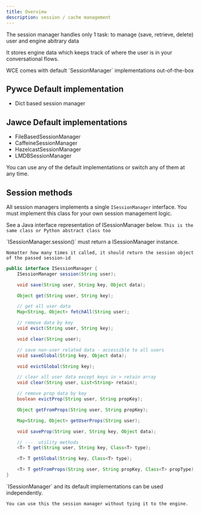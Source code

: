 ```yaml
---
title: Overview
description: session / cache management
---
```


The session manager handles only 1 task: to manage (save, retrieve, delete) user and engine abitrary data

It stores engine data which keeps track of where the user is in your conversational flows.

<Info>
    WCE comes with default `SessionManager` implementations out-of-the-box
</Info>

## Pywce Default implementation
- Dict based session manager


## Jawce Default implementations
- FileBasedSessionManager
- CaffeineSessionManager
- HazelcastSessionManager
- LMDBSessionManager

You can use any of the default implementations or switch any of them at any time.

## Session methods
All session managers implements a single `ISessionManager` interface.
You must implement this class for your own session management logic.

See a Java interface representation of ISessionManager below. 
`This is the same class or Python abstract class too`


<Info>
    `ISessionManager.session(<session-id>)` must return a ISessionManager instance.

    Nomatter how many times it called, it should return the session object of the passed session-id
</Info>


```java
public interface ISessionManager {
    ISessionManager session(String user);

    void save(String user, String key, Object data);

    Object get(String user, String key);

    // get all user data
    Map<String, Object> fetchAll(String user);

    // remove data by key
    void evict(String user, String key);

    void clear(String user);

    // save non-user related data - accessible to all users
    void saveGlobal(String key, Object data);

    void evictGlobal(String key);

    // clear all user data except keys in > retain array
    void clear(String user, List<String> retain);

    // remove prop data by key
    boolean evictProp(String user, String propKey);

    Object getFromProps(String user, String propKey);

    Map<String, Object> getUserProps(String user);

    void saveProp(String user, String key, Object data);

    // ---  utility methods
    <T> T get(String user, String key, Class<T> type);

    <T> T getGlobal(String key, Class<T> type);

    <T> T getFromProps(String user, String propKey, Class<T> propType);
}
```

<Info>
    `ISessionManager` and its default implementations can be used independently.

    You can use this the session manager without tying it to the engine.
</Info>
